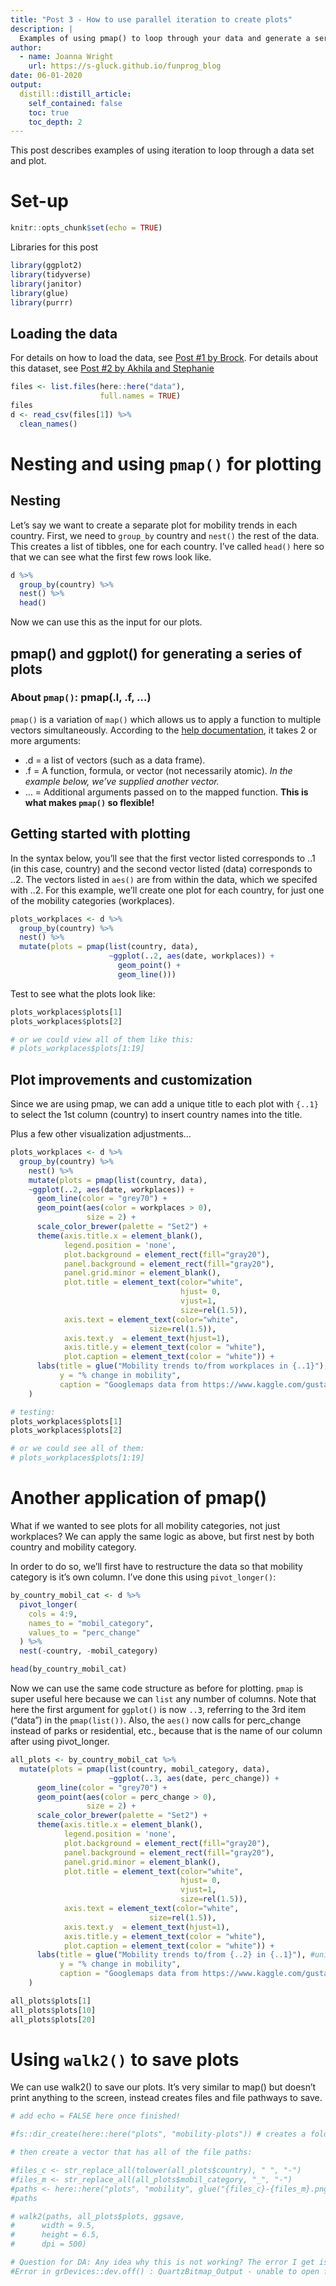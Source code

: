 ```yaml
---
title: "Post 3 - How to use parallel iteration to create plots"
description: |
  Examples of using pmap() to loop through your data and generate a series of plots.  
author:
  - name: Joanna Wright
    url: https://s-gluck.github.io/funprog_blog
date: 06-01-2020
output:
  distill::distill_article:
    self_contained: false
    toc: true
    toc_depth: 2
---
```


This post describes examples of using iteration to loop through a data set and plot.

# Set-up

```r
knitr::opts_chunk$set(echo = TRUE)

```

<aside>
Libraries for this post
</aside>
```r
library(ggplot2)
library(tidyverse)
library(janitor)
library(glue)
library(purrr)
```


## Loading the data 
For details on how to load the data, see [Post #1 by Brock](https://s-gluck.github.io/funprog_blog/posts/2020-05-11-blog_post_one/).
For details about this dataset, see [Post #2 by Akhila and Stephanie](https://s-gluck.github.io/funprog_blog/posts/2020-05-08-stephaniepost/)

```r

files <- list.files(here::here("data"),
                    full.names = TRUE)
files
d <- read_csv(files[1]) %>%
  clean_names()

```

# Nesting and using `pmap()` for plotting 

## Nesting
Let's say we want to create a separate plot for mobility trends in each country.  First, we need to `group_by` country and `nest()` the rest of the data. This creates a list of tibbles, one for each country. I've called `head()` here so that we can see what the first few rows look like. 

```r

d %>%
  group_by(country) %>% 
  nest() %>%
  head()

```
Now we can use this as the input for our plots.

## pmap() and ggplot() for generating a series of plots

### About `pmap()`: pmap(.l, .f, ...)
`pmap()` is a variation of `map()` which allows us to apply a function to multiple vectors simultaneously. According to the [help documentation](https://purrr.tidyverse.org/reference/map2.html), it takes 2 or more arguments: 

* .d = a list of vectors (such as a data frame).
* .f = 	A function, formula, or vector (not necessarily atomic). *In the example below, we've supplied another vector.*
* ... = Additional arguments passed on to the mapped function. **This is what makes `pmap()` so flexible!** 

## Getting started with plotting 
In the syntax  below, you'll see that the first vector listed corresponds to ..1 (in this case, country) and the second vector listed (data) corresponds to ..2. The vectors listed in `aes()` are from within the data, which we specifed with ..2. For this example, we'll create one plot for each country, for just one of the mobility categories (workplaces). 

```r

plots_workplaces <- d %>%
  group_by(country) %>% 
  nest() %>% 
  mutate(plots = pmap(list(country, data),  
                      ~ggplot(..2, aes(date, workplaces)) +
                        geom_point() + 
                        geom_line()))

```

Test to see what the plots look like: 

```r

plots_workplaces$plots[1]
plots_workplaces$plots[2]

# or we could view all of them like this: 
# plots_workplaces$plots[1:19]

```

## Plot improvements and customization 
Since we are using pmap, we can add a unique title to each plot with `{..1}` to select the 1st column (country) to insert country names into the title.

Plus a few other visualization adjustments... 

```r

plots_workplaces <- d %>%
  group_by(country) %>% 
    nest() %>%
    mutate(plots = pmap(list(country, data),
    ~ggplot(..2, aes(date, workplaces)) +
      geom_line(color = "grey70") +
      geom_point(aes(color = workplaces > 0), 
                 size = 2) +
      scale_color_brewer(palette = "Set2") +      
      theme(axis.title.x = element_blank(), 
            legend.position = 'none', 
            plot.background = element_rect(fill="gray20"),
            panel.background = element_rect(fill="gray20"),
            panel.grid.minor = element_blank(), 
            plot.title = element_text(color="white",
                                      hjust= 0,
                                      vjust=1, 
                                      size=rel(1.5)), 
            axis.text = element_text(color="white", 
                               size=rel(1.5)),
            axis.text.y  = element_text(hjust=1), 
            axis.title.y = element_text(color = "white"),
            plot.caption = element_text(color = "white")) +
      labs(title = glue("Mobility trends to/from workplaces in {..1}"), #unique title
           y = "% change in mobility", 
           caption = "Googlemaps data from https://www.kaggle.com/gustavomodelli/covid-community-measures"))
    )

# testing: 
plots_workplaces$plots[1]
plots_workplaces$plots[2]

# or we could see all of them: 
# plots_workplaces$plots[1:19]
```

# Another application of pmap() 
What if we wanted to see plots for all mobility categories, not just workplaces? We can apply the same logic as above, but first nest by both country and mobility category. 

In order to do so, we'll first have to restructure the data so that mobility category is it's own column. I've done this using `pivot_longer()`: 

```r

by_country_mobil_cat <- d %>%
  pivot_longer(
    cols = 4:9,
    names_to = "mobil_category",
    values_to = "perc_change"
  ) %>%
  nest(-country, -mobil_category)

head(by_country_mobil_cat)

```

Now we can use the same code structure as before for plotting. `pmap` is super useful here because we can `list` any number of columns. Note that here the first argument for `ggplot()` is now `..3`, referring to the 3rd item ("data") in the `pmap(list())`. Also, the `aes()` now calls for perc_change instead of parks or residential, etc., because that is the name of our column after using pivot_longer. 

```r

all_plots <- by_country_mobil_cat %>% 
  mutate(plots = pmap(list(country, mobil_category, data),
                      ~ggplot(..3, aes(date, perc_change)) +
      geom_line(color = "grey70") +
      geom_point(aes(color = perc_change > 0), 
                 size = 2) +
      scale_color_brewer(palette = "Set2") +      
      theme(axis.title.x = element_blank(), 
            legend.position = 'none', 
            plot.background = element_rect(fill="gray20"),
            panel.background = element_rect(fill="gray20"),
            panel.grid.minor = element_blank(), 
            plot.title = element_text(color="white",
                                      hjust= 0,
                                      vjust=1, 
                                      size=rel(1.5)), 
            axis.text = element_text(color="white", 
                               size=rel(1.5)),
            axis.text.y  = element_text(hjust=1), 
            axis.title.y = element_text(color = "white"),
            plot.caption = element_text(color = "white")) +
      labs(title = glue("Mobility trends to/from {..2} in {..1}"), #unique title
           y = "% change in mobility", 
           caption = "Googlemaps data from https://www.kaggle.com/gustavomodelli/covid-community-measures"))
    )

all_plots$plots[1]
all_plots$plots[10]
all_plots$plots[20]


```

# Using `walk2()` to save plots 

We can use walk2() to save our plots. It's very similar to map() but doesn't print anything to the screen, instead creates files and file pathways to save. 

```r

# add echo = FALSE here once finished!

#fs::dir_create(here::here("plots", "mobility-plots")) # creates a folder called "plots" and a subdirectory called "mobility"

# then create a vector that has all of the file paths: 

#files_c <- str_replace_all(tolower(all_plots$country), " ", "-")
#files_m <- str_replace_all(all_plots$mobil_category, "_", "-")
#paths <- here::here("plots", "mobility", glue("{files_c}-{files_m}.png"))
#paths

# walk2(paths, all_plots$plots, ggsave,
#      width = 9.5, 
#      height = 6.5,
#      dpi = 500)

# Question for DA: Any idea why this is not working? The error I get is:  
#Error in grDevices::dev.off() : QuartzBitmap_Output - unable to open file '/Users/joannawright/Desktop/EDLD 610 Spring 2020/funprog_blog/plots/mobility/argentina-grocery-pharmacy.png`

```



